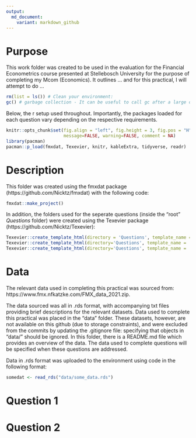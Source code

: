 ```yaml
---
output:
  md_document:
    variant: markdown_github
---
```


# Purpose

This work folder was created to be used in the evaluation for the Financial Econometrics course presented at Stellebosch University for the purpose of completing my Mcom (Economics). 
It outlines ... and for this practical, I will attempt to do ... 

```r

rm(list = ls()) # Clean your environment:
gc() # garbage collection - It can be useful to call gc after a large object has been removed, as this may prompt R to return memory to the operating system.
```

Below, the r setup used throughout. Importantly, the packages loaded for each question vary depending on the respective requirements.  



```r
knitr::opts_chunk$set(fig.align = "left", fig.height = 3, fig.pos = "H", fig.width = 5,
                      message=FALSE, warning=FALSE, comment = NA)
library(pacman)
pacman::p_load(fmxdat, Texevier, knitr, kableExtra, tidyverse, readr)

```



# Description

This folder was created using the fmxdat package (https://github.com/Nicktz/fmxdat) with the following code:
```r
fmxdat::make_project()
```

In addition, the folders used for the seperate questions (inside the "root" *Questions* folder) were created using the Texevier package (https://github.com/Nicktz/Texevier):

```r

Texevier::create_template_html(directory = 'Questions', template_name = 'Question_1')
Texevier::create_template_html(directory='Questions', template_name = 'Question_2')
Texevier::create_template_html(directory='Questions', template_name = 'Question_3')

```


# Data

The relevant data used in completing this practical was sourced from: https://www.fmx.nfkatzke.com/FMX_data_2021.zip.

The data sourced was all in .rds format, with accompanying txt files providing brief descriptions for the relevant datasets. Data used to complete this practical was placed in the "data" folder. These datasets, however, are not available on this github (due to storage constraints), and were excluded from the commits by updating the .gitignore file: specifying that objects in "data/" should be ignored. In this folder, there is a README.md file which provides an overview of the data. The data used to complete questions will be specified when these questions are addressed.

Data in .rds format was uploaded to the environment using code in the following format:

```r

somedat <- read_rds("data/some_data.rds")

```

# Question 1


# Question 2

```r
```










